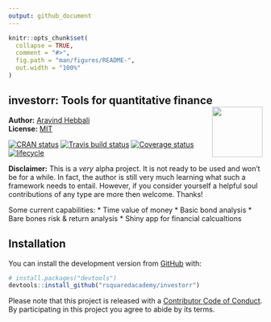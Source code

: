 ```yaml
---
output: github_document
---
```


<!-- README.md is generated from README.Rmd. Please edit that file -->

```r
knitr::opts_chunk$set(
  collapse = TRUE,
  comment = "#>",
  fig.path = "man/figures/README-",
  out.width = "100%"
)
```
investorr: Tools for quantitative finance <img src="hex_investorr.png" height="100px" align="right" />
------------

**Author:** [Aravind Hebbali](https://www.aravindhebbali.com/)<br/>
**License:** [MIT](https://opensource.org/licenses/MIT)

[![CRAN status](https://www.r-pkg.org/badges/version/investorr)](https://cran.r-project.org/package=investorr)
[![Travis build status](https://travis-ci.org/rsquaredacademy/investorr.svg?branch=master)](https://travis-ci.org/rsquaredacademy/investorr)
[![Coverage status](https://codecov.io/gh/rsquaredacademy/investorr/branch/master/graph/badge.svg)](https://codecov.io/github/rsquaredacademy/investorr?branch=master)
[![lifecycle](https://img.shields.io/badge/lifecycle-experimental-orange.svg)](https://www.tidyverse.org/lifecycle/#experimental)


**Disclaimer:** This is a *very* alpha project.  It is not ready to be used and
won't be for a while.  In fact, the author is still very much learning what
such a framework needs to entail.  However, if you consider yourself a helpful
soul contributions of any type are more then welcome. Thanks!


Some current capabilities:
   * Time value of money 
   * Basic bond analysis
   * Bare bones risk & return analysis
   * Shiny app for financial calcualtions


## Installation

You can install the development version from [GitHub](https://github.com/) with:

``` r
# install.packages("devtools")
devtools::install_github("rsquaredacademy/investorr")
```

Please note that this project is released with a [Contributor Code of Conduct](CODE_OF_CONDUCT.md). By participating in this project you agree to abide by its terms.
